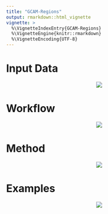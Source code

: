 ```yaml
---
title: "GCAM-Regions"
output: rmarkdown::html_vignette
vignette: >
  %\VignetteIndexEntry{GCAM-Regions}
  %\VignetteEngine{knitr::rmarkdown}
  %\VignetteEncoding{UTF-8}
---
```



<!-------------------------->
<!-------------------------->
# Input Data
<!-------------------------->
<!-------------------------->
<p align="center"> <img src="vignetteFigs/divider.png"></p>



<!-------------------------->
<!-------------------------->
# Workflow
<!-------------------------->
<!-------------------------->
<p align="center"> <img src="vignetteFigs/divider.png"></p>



<!-------------------------->
<!-------------------------->
# Method
<!-------------------------->
<!-------------------------->
<p align="center"> <img src="vignetteFigs/divider.png"></p>



<!-------------------------->
<!-------------------------->
# Examples
<!-------------------------->
<!-------------------------->
<p align="center"> <img src="vignetteFigs/divider.png"></p>

